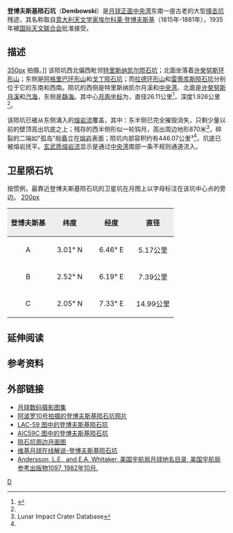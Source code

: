 {{lunar crater data
| image=Dembowski crater 4097 h1.jpg|260px
| caption=[[月球轨道器4号|月球轨道器4号]]拍摄的图像
| latitude=2.88
| N_or_S=N
| longitude=7.27
| E_or_W=W
| diameter=26.11公里
| depth=1.926公里
| colong=353
| eponym=[[埃尔科莱·登博夫斯基|埃尔科莱·登博夫斯基]]
}}
'''登博夫斯基陨石坑'''（'''Dembowski'''）是[[月球正面|月球正面]][[中央湾|中央湾]]东南一座古老的大型[[撞击坑|撞击坑]]残迹，其名称取自[[意大利|意大利]][[天文学家|天文学家]][[埃尔科莱·登博夫斯基|埃尔科莱·登博夫斯基]]（1815年-1881年），1935年被[[国际天文联合会|国际天文联合会]]批准接受。

== 描述 ==
[[image:Triesnecker_-_LROC_-_WAC.JPG|350px]] 拍摄。]]
该陨坑西北偏西毗邻[[特里斯纳凯尔陨石坑|特里斯纳凯尔陨石坑]]；北面坐落着[[许癸努斯环形山|许癸努斯环形山]]；东侧是[[阿格里巴环形山|阿格里巴环形山]]和[[戈丁陨石坑|戈丁陨石坑]]；而[[拉德环形山|拉德环形山]]和[[雷蒂库斯陨石坑|雷蒂库斯陨石坑]]分别位于它的东南和西南。陨坑的西侧是特里斯纳凯尔月溪和[[中央湾|中央湾]]、北面是[[许癸努斯月溪|许癸努斯月溪]]和[[汽海|汽海]]，东侧是[[静海|静海]]。其中心[[月面坐标|月面坐标]]为{{Coord|2.88|N|7.27|W|globe:Moon|nogoogle=1|noosm=1}}，直径26.11公里<ref name="IAU">{{Cite web |url=http://planetarynames.wr.usgs.gov/Feature/3223 |title=Directory of the International Astronomical Union |access-date=2016-06-12 |archive-date=2019-08-06 |archive-url=https://web.archive.org/web/20190806054958/https://planetarynames.wr.usgs.gov/Feature/3223 |dead-url=no }}</ref>，深度1.926公里<ref name="LICD"/>。

该陨坑已被从东侧涌入的[[熔岩流|熔岩流]]覆盖，其中：东半侧已完全摧毁消失，只剩少量以前的壁顶高出坑底之上；残存的西半侧形似一轮钩月，高出周边地形870米<ref name=LICD>Lunar Impact Crater Database</ref>，碎裂的二端如"孤岛"般矗立在[[熔岩|熔岩]]表面；陨坑内部容积约有446.07公里³<ref name="LICD"/>，坑底已被熔岩抚平。[[玄武岩|玄武质]][[熔岩流|熔岩流]]显示是通过[[中央湾|中央湾]]南部一条不规则通道流入。{{clear}}

== 卫星陨石坑 ==
按惯例，最靠近登博夫斯基陨石坑的卫星坑在月图上以字母标注在该坑中心点的旁边。
[[image:Dembowski_lunar_crater_map.jpg|200px]]

{| class="wikitable"
!width="25%" style="background:#eeeeee;" |登博夫斯基
!width="25%" style="background:#eeeeee;" |纬度
!width="25%" style="background:#eeeeee;" |经度
!width="25%" style="background:#eeeeee;" |直径
|-
|align="center"|A
|align="center"|3.01° N
|align="center"|6.46° E
|align="center"|5.17公里
|-
|align="center"|B
|align="center"|2.52° N
|align="center"|6.19° E
|align="center"|7.39公里
|-
|align="center"|C
|align="center"|2.05° N
|align="center"|7.33° E
|align="center"|14.99公里
|}{{clear}}

== 延伸阅读 ==
{{Lunar crater references}}

== 参考资料 ==
{{Reflist}}

== 外部链接 ==
* [http://www.lpi.usra.edu/resources/lunar_orbiter/bin/srch_nam.shtml?Dembowski%7C0 月球数码摄影图集] {{Wayback|url=http://www.lpi.usra.edu/resources/lunar_orbiter/bin/srch_nam.shtml?Dembowski%7C0 |date=20201127012653 }}
* [http://www.lpi.usra.edu/resources/apollo/search/feature/?feature=Dembowski 阿波罗10号拍摄的登博夫斯基陨石坑照片] {{Wayback|url=http://www.lpi.usra.edu/resources/apollo/search/feature/?feature=Dembowski |date=20201127014847 }}
* [https://web.archive.org/web/20150714204140/http://www.lpi.usra.edu/resources/mapcatalog/LAC/lac59/ LAC-59 图中的登博夫斯基陨石坑]
* [http://www.lpi.usra.edu/resources/mapcatalog/AIC/AIC59C/ AIC59C 图中的登博夫斯基陨石坑] {{Wayback|url=http://www.lpi.usra.edu/resources/mapcatalog/AIC/AIC59C/ |date=20160702011827 }}
* [http://www.lpi.usra.edu/resources/mapcatalog/usgs/I548/ 陨石坑周边月面图] {{Wayback|url=http://www.lpi.usra.edu/resources/mapcatalog/usgs/I548/ |date=20160616051916 }}
* [http://the-moon.wikispaces.com/Dembowski 维基月球在线解说-登博夫斯基陨石坑] {{Wayback|url=http://the-moon.wikispaces.com/Dembowski |date=20140317092246 }}
* [http://planet4589.org/astro/lunar/RP-1097.pdf Andersson, L.E., and E.A. Whitaker, 美国宇航局月球地名目录, 美国宇航局参考出版物1097, 1982年10月.] {{Wayback|url=http://planet4589.org/astro/lunar/RP-1097.pdf |date=20141006125838 }}

[[Category:月球环形山|D]]
{{月球環形山 (C-F)}}